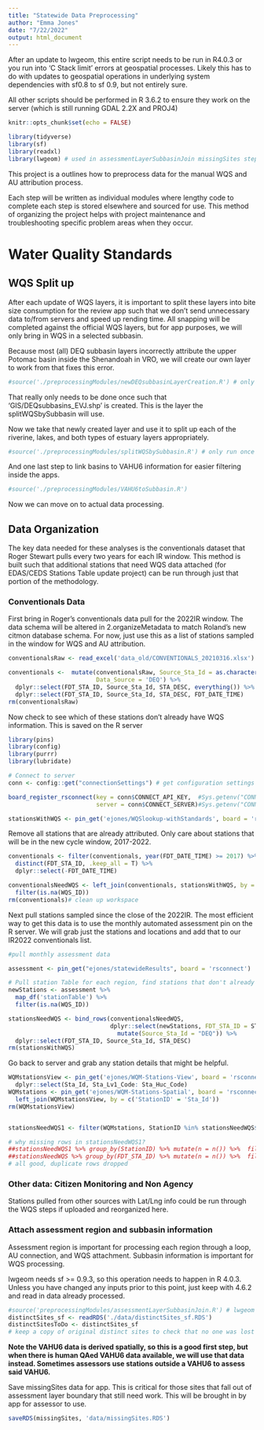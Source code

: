 ```yaml
---
title: "Statewide Data Preprocessing"
author: "Emma Jones"
date: "7/22/2022"
output: html_document
---
```


After an update to lwgeom, this entire script needs to be run in R4.0.3 or you run into 'C Stack limit' errors at geospatial processes. Likely this has to do with updates to geospatial operations in underlying system dependencies with sf0.8 to sf 0.9, but not entirely sure.

All other scripts should be performed in R 3.6.2 to ensure they work on the server (which is still running GDAL 2.2X and PROJ4)


```r
knitr::opts_chunk$set(echo = FALSE)

library(tidyverse)
library(sf)
library(readxl)
library(lwgeom) # used in assessmentLayerSubbasinJoin missingSites step

```

This project is a outlines how to preprocess data for the manual WQS and AU attribution process. 

Each step will be written as individual modules where lengthy code to complete each step is stored elsewhere and sourced for use. This method of organizing the project helps with project maintenance and troubleshooting specific problem areas when they occur.

# Water Quality Standards

## WQS Split up

After each update of WQS layers, it is important to split these layers into bite size consumption for the review app such that we don't send unnecessary data to/from servers and speed up rending time. All snapping will be completed against the official WQS layers, but for app purposes, we will only bring in WQS in a selected subbasin.

Because most (all) DEQ subbasin layers incorrectly attribute the upper Potomac basin inside the Shenandoah in VRO, we will create our own layer to work from that fixes this error. 

```r
#source('./preprocessingModules/newDEQsubbasinLayerCreation.R') # only run once as needed
```

That really only needs to be done once such that 'GIS/DEQsubbasins_EVJ.shp' is created. This is the layer the splitWQSbySubbasin will use.

Now we take that newly created layer and use it to split up each of the riverine, lakes, and both types of estuary layers appropriately.


```r
#source('./preprocessingModules/splitWQSbySubbasin.R') # only run once as needed
```

And one last step to link basins to VAHU6 information for easier filtering inside the apps.

```r
#source('./preprocessingModules/VAHU6toSubbasin.R')
```


Now we can move on to actual data processing.




## Data Organization

The key data needed for these analyses is the conventionals dataset that Roger Stewart pulls every two years for each IR window. This method is built such that additional stations that need WQS data attached (for EDAS/CEDS Stations Table update project) can be run through just that portion of the methodology.


### Conventionals Data

First bring in Roger's conventionals data pull for the 2022IR window. The data schema will be altered in 2.organizeMetadata to match Roland's new citmon database schema. For now, just use this as a list of stations sampled in the window for WQS and AU attribution.

```r
conventionalsRaw <- read_excel('data_old/CONVENTIONALS_20210316.xlsx') 

conventionals <-  mutate(conventionalsRaw, Source_Sta_Id = as.character(NA),
                         Data_Source = 'DEQ') %>%
  dplyr::select(FDT_STA_ID, Source_Sta_Id, STA_DESC, everything()) %>% 
  dplyr::select(FDT_STA_ID, Source_Sta_Id, STA_DESC, FDT_DATE_TIME)
rm(conventionalsRaw)
```

Now check to see which of these stations don't already have WQS information. This is saved on the R server

```r
library(pins)
library(config)
library(purrr)
library(lubridate)

# Connect to server
conn <- config::get("connectionSettings") # get configuration settings

board_register_rsconnect(key = conn$CONNECT_API_KEY,  #Sys.getenv("CONNECT_API_KEY"),
                         server = conn$CONNECT_SERVER)#Sys.getenv("CONNECT_SERVER"))

stationsWithWQS <- pin_get('ejones/WQSlookup-withStandards', board = 'rsconnect')

```

Remove all stations that are already attributed. Only care about stations that will be in the new cycle window, 2017-2022.

```r
conventionals <- filter(conventionals, year(FDT_DATE_TIME) >= 2017) %>% 
  distinct(FDT_STA_ID, .keep_all = T) %>% 
  dplyr::select(-FDT_DATE_TIME) 

conventionalsNeedWQS <- left_join(conventionals, stationsWithWQS, by = c('FDT_STA_ID' = 'StationID')) %>% 
  filter(is.na(WQS_ID))
rm(conventionals)# clean up workspace
```


Next pull stations sampled since the close of the 2022IR. The most efficient way to get this data is to use the monthly automated assessment pin on the R server. We will grab just the stations and locations and add that to our IR2022 conventionals list. 

```r
#pull monthly assessment data

assessment <- pin_get("ejones/statewideResults", board = 'rsconnect')

# Pull station Table for each region, find stations that don't already have WQS information
newStations <- assessment %>% 
  map_df('stationTable') %>% 
  filter(is.na(WQS_ID))

stationsNeedWQS <- bind_rows(conventionalsNeedWQS, 
                             dplyr::select(newStations, FDT_STA_ID = STATION_ID) %>% 
                               mutate(Source_Sta_Id = "DEQ")) %>% 
  dplyr::select(FDT_STA_ID, Source_Sta_Id, STA_DESC)
rm(stationsWithWQS)
```

Go back to server and grab any station details that might be helpful.

```r
WQMstationsView <- pin_get('ejones/WQM-Stations-View', board = 'rsconnect') %>% 
  dplyr::select(Sta_Id, Sta_Lv1_Code: Sta_Huc_Code)
WQMstations <- pin_get('ejones/WQM-Stations-Spatial', board = 'rsconnect') %>% 
  left_join(WQMstationsView, by = c('StationID' = 'Sta_Id'))
rm(WQMstationsView)


stationsNeedWQS1 <- filter(WQMstations, StationID %in% stationsNeedWQS$FDT_STA_ID)

# why missing rows in stationsNeedWQS1?
##stationsNeedWQS1 %>% group_by(StationID) %>% mutate(n = n()) %>%  filter(n>1)
##stationsNeedWQS %>% group_by(FDT_STA_ID) %>% mutate(n = n()) %>%  filter(n>1)
# all good, duplicate rows dropped
```



### Other data: Citizen Monitoring and Non Agency

Stations pulled from other sources with Lat/Lng info could be run through the WQS steps if uploaded and reorganized here.













### Attach assessment region and subbasin information

Assessment region is important for processing each region through a loop, AU connection, and WQS attachment. Subbasin information is important for WQS processing.

lwgeom needs sf >= 0.9.3, so this operation needs to happen in R 4.0.3. Unless you have changed any inputs prior to this point, just keep with 4.6.2 and read in data already processed.

```r
#source('preprocessingModules/assessmentLayerSubbasinJoin.R') # lwgeom needs sf >= 0.9.3, so this operation needs to happen in R 4.0.3
distinctSites_sf <- readRDS('./data/distinctSites_sf.RDS')
distinctSitesToDo <- distinctSites_sf 
# keep a copy of original distinct sites to check that no one was lost at the end
``` 

**Note the VAHU6 data is derived spatially, so this is a good first step, but when there is human QAed VAHU6 data available, we will use that data instead. Sometimes assessors use stations outside a VAHU6 to assess said VAHU6.**


Save missingSites data for app. This is critical for those sites that fall out of assessment layer boundary that still need work. This will be brought in by app for assessor to use.

```r
saveRDS(missingSites, 'data/missingSites.RDS')
```

